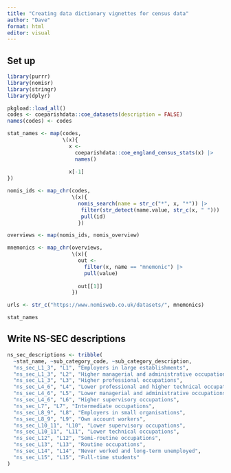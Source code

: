 ```yaml
---
title: "Creating data dictionary vignettes for census data"
author: "Dave"
format: html
editor: visual
---
```


## Set up

```r
library(purrr)
library(nomisr)
library(stringr)
library(dplyr)
```

```r
pkgload::load_all()
codes <- coeparishdata::coe_datasets(description = FALSE)
names(codes) <- codes

stat_names <- map(codes,
                  \(x){
                    x <- 
                      coeparishdata::coe_england_census_stats(x) |> 
                      names()
                    
                    x[-1]
})

nomis_ids <- map_chr(codes,
                     \(x){
                       nomis_search(name = str_c("*", x, "*")) |> 
                        filter(str_detect(name.value, str_c(x, " "))) |> 
                        pull(id)
                       })

overviews <- map(nomis_ids, nomis_overview)

mnemonics <- map_chr(overviews, 
                     \(x){
                       out <- 
                         filter(x, name == "mnemonic") |> 
                         pull(value)
                       
                       out[[1]]
                     })

urls <- str_c("https://www.nomisweb.co.uk/datasets/", mnemonics)

stat_names
```

## Write NS-SEC descriptions

```r
ns_sec_descriptions <- tribble(
  ~stat_name, ~sub_category_code, ~sub_category_description,
  "ns_sec_L1_3", "L1", "Employers in large establishments",
  "ns_sec_L1_3", "L2", "Higher managerial and administrative occupations",
  "ns_sec_L1_3", "L3", "Higher professional occupations",
  "ns_sec_L4_6", "L4", "Lower professional and higher technical occupations",
  "ns_sec_L4_6", "L5", "Lower managerial and administrative occupations",
  "ns_sec_L4_6", "L6", "Higher supervisory occupations",
  "ns_sec_L7", "L7", "Intermediate occupations",
  "ns_sec_L8_9", "L8", "Employers in small organisations",
  "ns_sec_L8_9", "L9", "Own account workers",
  "ns_sec_L10_11", "L10", "Lower supervisory occupations",
  "ns_sec_L10_11", "L11", "Lower technical occupations",
  "ns_sec_L12", "L12", "Semi-routine occupations",
  "ns_sec_L13", "L13", "Routine occupations",
  "ns_sec_L14", "L14", "Never worked and long-term unemployed",
  "ns_sec_L15", "L15", "Full-time students"
)
```

